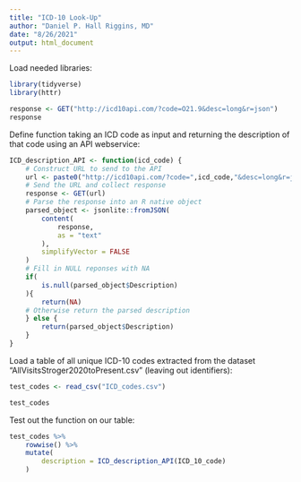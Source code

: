 ```yaml
---
title: "ICD-10 Look-Up"
author: "Daniel P. Hall Riggins, MD"
date: "8/26/2021"
output: html_document
---
```


Load needed libraries:

```r
library(tidyverse)
library(httr)
```
```r
response <- GET("http://icd10api.com/?code=O21.9&desc=long&r=json")
response
```

Define function taking an ICD code as input and returning the description of that code using an API webservice:

```r
ICD_description_API <- function(icd_code) {
    # Construct URL to send to the API
    url <- paste0("http://icd10api.com/?code=",icd_code,"&desc=long&r=json")
    # Send the URL and collect response
    response <- GET(url)
    # Parse the response into an R native object
    parsed_object <- jsonlite::fromJSON(
        content(
            response,
            as = "text"
        ), 
        simplifyVector = FALSE
    )
    # Fill in NULL reponses with NA
    if(
        is.null(parsed_object$Description)
    ){
        return(NA)
    # Otherwise return the parsed description
    } else {
        return(parsed_object$Description)
    }
}

```

Load a table of all unique ICD-10 codes extracted from the dataset "AllVisitsStroger2020toPresent.csv" (leaving out identifiers):

```r
test_codes <- read_csv("ICD_codes.csv")

test_codes
```

Test out the function on our table:

```r
test_codes %>%
    rowwise() %>%
    mutate(
        description = ICD_description_API(ICD_10_code)
    )
    
```

```r

```

